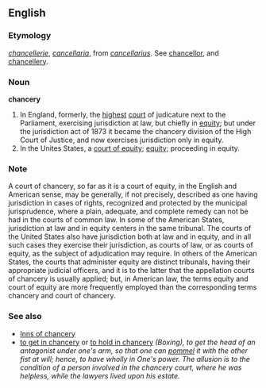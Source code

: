 ==English==

{{webster}}

===Etymology===
{{F.}} ''[[chancellerie]]'', {{LL.}} ''[[cancellaria]]'', from {{L.}} ''[[cancellarius]]''.  See [[chancellor]], and [[chancellery]].

===Noun===
'''chancery'''
# In England, formerly, the [[highest]] [[court]] of judicature next to the Parliament, exercising jurisdiction at law, but chiefly in [[equity]]; but under the jurisdiction act of 1873 it became the chancery division of the High Court of Justice, and now exercises jurisdiction only in equity.
# In the Unites States, a [[court of equity]]; [[equity]]; proceeding in equity.

===Note===
A court of chancery, so far as it is a court of equity, in the English and American sense, may be generally, if not precisely, described as one having jurisdiction in cases of rights, recognized and protected by the municipal jurisprudence, where a plain, adequate, and complete remedy can not be had in the courts of common law. In some of the American States, jurisdiction at law and in equity centers in the same tribunal. The courts of the United States also have jurisdiction both at law and in equity, and in all such cases they exercise their jurisdiction, as courts of law, or as courts of equity, as the subject of adjudication may require. In others of the American States, the courts that administer equity are distinct tribunals, having their appropriate judicial officers, and it is to the latter that the appellation courts of chancery is usually applied; but, in American law, the terms equity and court of equity are more frequently employed than the corresponding terms chancery and court of chancery.

===See also===
*[[Inns of chancery]]
*[[to get in chancery]] or [[to hold in chancery]] ''(Boxing), to get the head of an antagonist under one's arm, so that one can [[pommel]] it with the other fist at will; hence, to have wholly in One's power.  The allusion is to the condition of a person involved in the chancery court, where he was helpless, while the lawyers lived upon his estate. ''